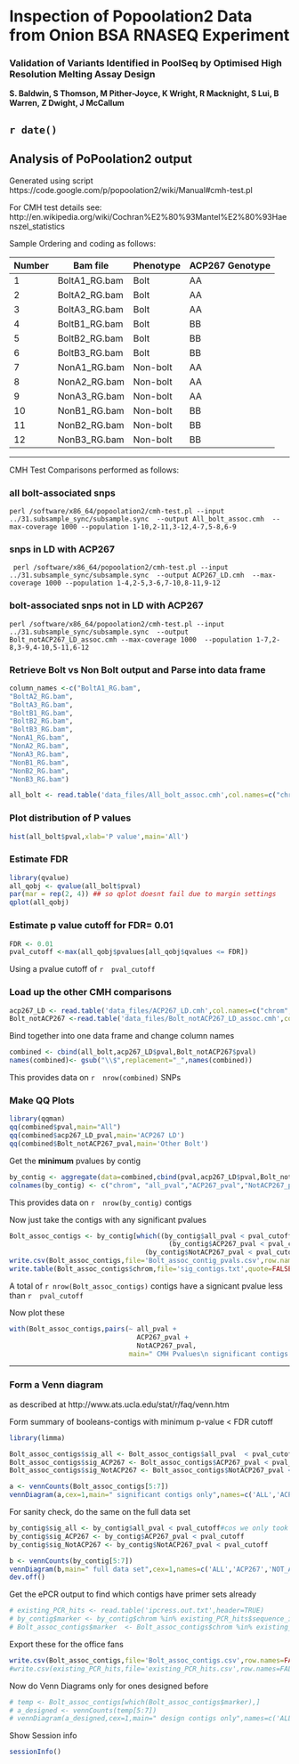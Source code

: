 Inspection of Popoolation2 Data from Onion BSA RNASEQ Experiment
========================================================

### Validation of Variants Identified in PoolSeq by Optimised High Resolution Melting Assay Design 

**S. Baldwin,  S Thomson, M Pither-Joyce, K Wright, R Macknight, S Lui, B Warren, Z Dwight, J McCallum** 


`r date()`
---------------------------------------------

Analysis of PoPoolation2 output 
-------------------------------

Generated using script https://code.google.com/p/popoolation2/wiki/Manual#cmh-test.pl

For CMH test details see: http://en.wikipedia.org/wiki/Cochran%E2%80%93Mantel%E2%80%93Haenszel_statistics



Sample Ordering and coding as follows:

| Number | Bam file      | Phenotype | ACP267 Genotype |
|--------|---------------|-----------|-----------------|
| 1      | BoltA1_RG.bam | Bolt      | AA              |
| 2      | BoltA2_RG.bam | Bolt      | AA              |
| 3      | BoltA3_RG.bam | Bolt      | AA              |
| 4      | BoltB1_RG.bam | Bolt      | BB              |
| 5      | BoltB2_RG.bam | Bolt      | BB              |
| 6      | BoltB3_RG.bam | Bolt      | BB              |
| 7      | NonA1_RG.bam  | Non-bolt  | AA              |
| 8      | NonA2_RG.bam  | Non-bolt  | AA              |
| 9      | NonA3_RG.bam  | Non-bolt  | AA              |
| 10     | NonB1_RG.bam  | Non-bolt  | BB              |
| 11     | NonB2_RG.bam  | Non-bolt  | BB              |
| 12     | NonB3_RG.bam  | Non-bolt  | BB              |

----------------------

CMH Test Comparisons performed as follows:

### all bolt-associated snps
```
perl /software/x86_64/popoolation2/cmh-test.pl --input ../31.subsample_sync/subsample.sync  --output All_bolt_assoc.cmh  --max-coverage 1000 --population 1-10,2-11,3-12,4-7,5-8,6-9
```
### snps in LD with ACP267
```
 perl /software/x86_64/popoolation2/cmh-test.pl --input ../31.subsample_sync/subsample.sync  --output ACP267_LD.cmh  --max-coverage 1000 --population 1-4,2-5,3-6,7-10,8-11,9-12
```
###  bolt-associated snps not in LD with ACP267

```
perl /software/x86_64/popoolation2/cmh-test.pl --input ../31.subsample_sync/subsample.sync  --output Bolt_notACP267_LD_assoc.cmh --max-coverage 1000  --population 1-7,2-8,3-9,4-10,5-11,6-12
```
### Retrieve Bolt vs Non Bolt output  and Parse into data frame

```r
column_names <-c("BoltA1_RG.bam",
"BoltA2_RG.bam",
"BoltA3_RG.bam",
"BoltB1_RG.bam",
"BoltB2_RG.bam",
"BoltB3_RG.bam",
"NonA1_RG.bam",
"NonA2_RG.bam",
"NonA3_RG.bam",
"NonB1_RG.bam",
"NonB2_RG.bam",
"NonB3_RG.bam")  

all_bolt <- read.table('data_files/All_bolt_assoc.cmh',col.names=c("chrom","pos","ref_base",column_names,"pval"))
```
### Plot distribution of P values
```r
hist(all_bolt$pval,xlab='P value',main='All')
```


### Estimate FDR 
```r
library(qvalue)
all_qobj <- qvalue(all_bolt$pval)
par(mar = rep(2, 4)) ## so qplot doesnt fail due to margin settings
qplot(all_qobj)
```
### Estimate p value cutoff for FDR= 0.01
```r
FDR <- 0.01
pval_cutoff <-max(all_qobj$pvalues[all_qobj$qvalues <= FDR])
```
Using a pvalue cutoff of `r  pval_cutoff `

### Load up the other CMH  comparisons
```r
acp267_LD <- read.table('data_files/ACP267_LD.cmh',col.names=c("chrom","pos","ref_base",column_names,"pval"))
Bolt_notACP267 <-read.table('data_files/Bolt_notACP267_LD_assoc.cmh',col.names=c("chrom","pos","ref_base",column_names,"pval"))
```
Bind together into one data frame and change column names
```r
combined <- cbind(all_bolt,acp267_LD$pval,Bolt_notACP267$pval)
names(combined)<- gsub("\\$",replacement="_",names(combined))
```
This provides data on `r  nrow(combined)` SNPs 

### Make QQ Plots
```r
library(qqman)
qq(combined$pval,main="All")
qq(combined$acp267_LD_pval,main='ACP267 LD')
qq(combined$Bolt_notACP267_pval,main='Other Bolt')
```

Get the **minimum** pvalues by contig 
```r
by_contig <- aggregate(data=combined,cbind(pval,acp267_LD$pval,Bolt_notACP267$pval) ~ chrom,min)
colnames(by_contig) <- c("chrom", "all_pval","ACP267_pval","NotACP267_pval")
```
This provides data on `r  nrow(by_contig)` contigs 

Now just take the contigs with any significant pvalues 

```r
Bolt_assoc_contigs <- by_contig[which((by_contig$all_pval < pval_cutoff) | 
                                        (by_contig$ACP267_pval < pval_cutoff )|
                                  (by_contig$NotACP267_pval < pval_cutoff)),]
write.csv(Bolt_assoc_contigs,file='Bolt_assoc_contig_pvals.csv',row.names =FALSE)
write.table(Bolt_assoc_contigs$chrom,file='sig_contigs.txt',quote=FALSE,col.names=FALSE,row.names=FALSE)
```
A total of   `r nrow(Bolt_assoc_contigs)` contigs have a signicant pvalue less than `r  pval_cutoff `

Now plot these
```r
with(Bolt_assoc_contigs,pairs(~ all_pval + 
                                ACP267_pval + 
                                NotACP267_pval,
                              main=" CMH Pvalues\n significant contigs only"))

```

 --------------------------------------
 
### Form a Venn diagram 

as described at http://www.ats.ucla.edu/stat/r/faq/venn.htm

Form summary of booleans-contigs with minimum p-value < FDR cutoff
```r
library(limma)

Bolt_assoc_contigs$sig_all <- Bolt_assoc_contigs$all_pval  < pval_cutoff
Bolt_assoc_contigs$sig_ACP267 <- Bolt_assoc_contigs$ACP267_pval < pval_cutoff
Bolt_assoc_contigs$sig_NotACP267 <- Bolt_assoc_contigs$NotACP267_pval < pval_cutoff

a <- vennCounts(Bolt_assoc_contigs[5:7])
vennDiagram(a,cex=1,main=" significant contigs only",names=c('ALL','ACP267','NOT_ACP267'))
```
For sanity check, do the same on the full data set
```r
by_contig$sig_all <- by_contig$all_pval < pval_cutoff#cos we only took sig hits for this frame
by_contig$sig_ACP267 <- by_contig$ACP267_pval < pval_cutoff
by_contig$sig_NotACP267 <- by_contig$NotACP267_pval < pval_cutoff

b <- vennCounts(by_contig[5:7])
vennDiagram(b,main=" full data set",cex=1,names=c('ALL','ACP267','NOT_ACP267'))
dev.off()
```

Get the ePCR output to find which contigs have primer sets already 
```r

# existing_PCR_hits <- read.table('ipcress.out.txt',header=TRUE)
# by_contig$marker <- by_contig$chrom %in% existing_PCR_hits$sequence_id
# Bolt_assoc_contigs$marker  <- Bolt_assoc_contigs$chrom %in% existing_PCR_hits$sequence_id
```
Export these for the office fans
```r
write.csv(Bolt_assoc_contigs,file='Bolt_assoc_contigs.csv',row.names=FALSE)
#write.csv(existing_PCR_hits,file='existing_PCR_hits.csv',row.names=FALSE)
```
Now do Venn Diagrams only for ones designed before

```r
# temp <- Bolt_assoc_contigs[which(Bolt_assoc_contigs$marker),]
# a_designed <- vennCounts(temp[5:7])
# vennDiagram(a_designed,cex=1,main=" design contigs only",names=c('ALL','ACP267','NOT_ACP267'))

```
Show Session info
```r
sessionInfo()

```



